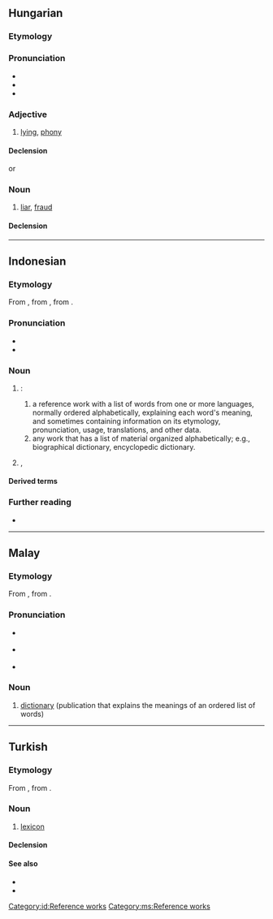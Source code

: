 {{also|ƙamus}}
==Hungarian==

===Etymology===
{{affix|hu|kamu|-s|pos=noun}}

===Pronunciation===
* {{hu-IPA}}
* {{hyphenation|hu|ka|mus}}
* {{rhymes|hu|uʃ}}

===Adjective===
{{hu-adj|abb}}

# {{lb|hu|slang}} [[lying]], [[phony]] {{gloss|that tends to lie}}

====Declension====
{{hu-decl-ak|kamu|s|at|acc2=t}} or {{hu-decl-ok|kamu|s|at|acc2=t}}

===Noun===
{{hu-noun|ok}}

# {{lb|hu|slang}} [[liar]], [[fraud]] {{gloss|a person who tends to lie}}

====Declension====
{{hu-infl-nom|kamuso|o|-}}{{hu-pos-otok|kamus||ai}}

----

==Indonesian==

===Etymology===
From {{inh|id|ms|kamus}}, from {{der|id|ar|قَامُوس}}, from {{der|id|grc|ὠκεανός}}.

===Pronunciation===
* {{IPA|id|[ˈkamʊs]}}
* {{hyphenation|id|ka|mus}}

===Noun===
{{id-noun|pl=kamus-kamus}}

# {{l|en|dictionary}}:
#: {{syn|id|bausastra}}
## a reference work with a list of words from one or more languages, normally ordered alphabetically, explaining each word's meaning, and sometimes containing information on its etymology, pronunciation, usage, translations, and other data.
## any work that has a list of material organized alphabetically; e.g., biographical dictionary, encyclopedic dictionary.
# {{lb|id|figurative}} {{l|en|self}}, {{l|en|mind}}

====Derived terms====
{{der4|id|
| mengamuskan
| pekamus
| perkamusan
|}}
{{der4|id|
| kamus aneka bahasa
| kamus bahasa baku
| kamus baku
| kamus besar
| kamus data
| kamus data aktif
| kamus data umum
| kamus diakronis
| kamus dwibahasa
| kamus ejaan
| kamus ekabahasa
| kamus elektronik
| kamus ensiklopedis
| kamus istilah
| kamus jabatan nasional
| kamus kantong
| kamus kecil
| kamus mini
| kamus multibahasa
| kamus pelajar
| kamus saku
| kamus sinkronis
| kamus sinonim
| kamus sintagmatis
| kamus SMS Lingo
| kamus standar
| kamus topografis
| kamus umum
| kamus visual
|}}

===Further reading===
* {{R:KBBI Daring}}

[[Category:id:Reference works]]

----

==Malay==

===Etymology===
From {{bor|ms|ar|قَامُوس}}, from {{bor|ms|grc|ὠκεανός}}.

===Pronunciation===
* {{a|Johor-Selangor}} {{IPA|ms|/kamos/}}
* {{a|Riau-Lingga}} {{IPA|ms|/kamʊs/}}
* {{rhymes|ms|amos|mos|os}}

===Noun===
{{ms-noun|j=قاموس}}

# [[dictionary]] (publication that explains the meanings of an ordered list of words)

[[Category:ms:Reference works]]

----

==Turkish==

===Etymology===
From {{inh|tr|ota|قاموس|tr=kamus|t=ocean; dictionary}}, from {{der|tr|ar|قَامُوس}}.

===Noun===
{{tr-noun|head=kāmus|u|lar}}

# {{lb|tr|obsolete}} [[lexicon]]

====Declension====
{{tr-infl-noun-c|u|poss=1|pred=1}}

====See also====
* {{l|tr|lügat}}
* {{l|tr|sözlük}}